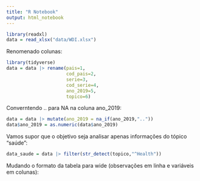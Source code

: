 ```yaml
---
title: "R Notebook"
output: html_notebook
---
```



```r
library(readxl)
data = read_xlsx("data/WDI.xlsx")
```

Renomenado colunas:

```r
library(tidyverse)
data = data |> rename(pais=1,
                      cod_pais=2,
                      serie=3,
                      cod_serie=4,
                      ano_2019=5,
                      topico=6)
```

Converntendo .. para NA na coluna ano_2019:

```r
data = data |> mutate(ano_2019 = na_if(ano_2019,".."))
data$ano_2019 = as.numeric(data$ano_2019)
```

Vamos supor que o objetivo seja analisar apenas informações do tópico "saúde":

```r
data_saude = data |> filter(str_detect(topico,"^Health"))
```

Mudando o formato da tabela para wide (observações em linha e variáveis em colunas):
